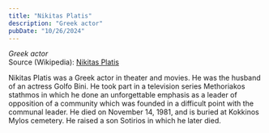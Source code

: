 ```yaml
---
title: "Nikitas Platis"
description: "Greek actor"
pubDate: "10/26/2024"
---
```


*Greek actor*  
Source (Wikipedia): [Nikitas Platis][1]

Nikitas Platis was a Greek actor in theater and movies. He was the husband of an actress Golfo Bini. He took part in a television series Methoriakos stathmos in which he done an unforgettable emphasis as a leader of opposition of a community which was founded in a difficult point with the communal leader. He died on November 14, 1981, and is buried at Kokkinos Mylos cemetery. He raised a son Sotirios in which he later died.

[1]: https://en.wikipedia.org/wiki/Nikitas_Platis
